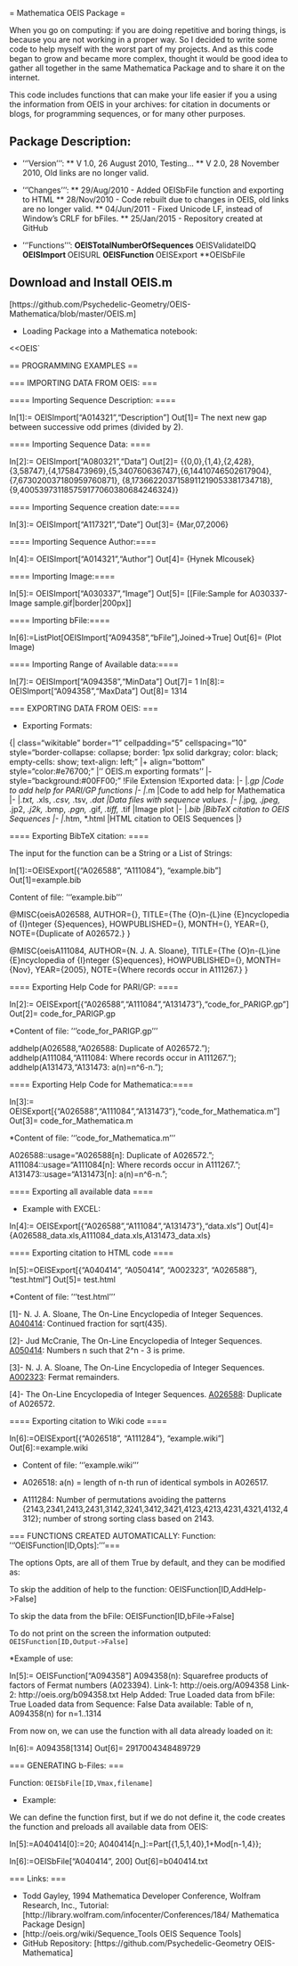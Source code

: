 = Mathematica OEIS Package =

When you go on computing: if you are doing repetitive and boring things, is
because you are not working in a proper way. So I decided to write some code to
help myself with the worst part of my projects. And as this code began to grow
and became more complex, thought it would be good idea to gather all together
in the same Mathematica Package and to share it on the internet.

This code includes functions that can make your life easier if you a using the
information from OEIS in your archives: for citation in documents or blogs,
for programming sequences, or for many other purposes.
 

## Package Description:

* '''Version''':
** V 1.0, 26 August 2010, Testing...
** V 2.0, 28 November 2010, Old links are no longer valid.


* '''Changes''':
** 29/Aug/2010 - Added OEISbFile function and exporting to HTML
** 28/Nov/2010 - Code rebuilt due to changes in OEIS, old links are no longer 
valid.
** 04/Jun/2011 - Fixed Unicode LF, instead of Window's CRLF for bFiles.
** 25/Jan/2015 - Repository created at GitHub

* '''Functions''':
**OEISTotalNumberOfSequences
**OEISValidateIDQ
**OEISImport
**OEISURL
**OEISFunction
**OEISExport
**OEISbFile

## Download and Install OEIS.m

[https://github.com/Psychedelic-Geometry/OEIS-Mathematica/blob/master/OEIS.m]

* Loading Package into a Mathematica notebook:

 <<OEIS`

== PROGRAMMING EXAMPLES ==


=== IMPORTING DATA FROM OEIS: ===


==== Importing Sequence Description: ====

 In[1]:= OEISImport["A014321","Description"]
 Out[1]= The next new gap between successive odd primes (divided by 2).

==== Importing Sequence Data: ====

  In[2]:= OEISImport["A080321","Data"]
 Out[2]= {{0,0},{1,4},{2,428},{3,58747},{4,1758473969},{5,340760636747},{6,14410746502617904},{7,673020037180959760871},
 {8,1736622037158911219053381734718},{9,400539731185759177060380684246324}}

==== Importing Sequence creation date:====

 In[3]:= OEISImport["A117321","Date"]
 Out[3]= {Mar,07,2006}

==== Importing Sequence Author:====

 In[4]:= OEISImport["A014321","Author"]
 Out[4]= {Hynek Mlcousek}

==== Importing Image:====

 In[5]:= OEISImport["A030337","Image"]
 Out[5]=
[[File:Sample for A030337-Image sample.gif|border|200px]]

==== Importing bFile:====

 In[6]:=ListPlot[OEISImport["A094358","bFile"],Joined->True]
 Out[6]= (Plot Image)

==== Importing Range of Available data:====

 In[7]:= OEISImport["A094358","MinData"]
 Out[7]= 1
 In[8]:= OEISImport["A094358","MaxData"]
 Out[8]= 1314


=== EXPORTING DATA FROM OEIS: ===

* Exporting Formats:

{| class="wikitable" border="1" cellpadding="5"  cellspacing="10" style="border-collapse: collapse; border: 1px solid darkgray; color: black; empty-cells: show; text-align: left;"
|+ align="bottom" style="color:#e76700;" |'' OEIS.m exporting formats''
|- style="background:#00FF00;" 
!File Extension
!Exported data:
|-
|*.gp
|Code to add help for PARI/GP functions
|-
|*.m
|Code to add help for Mathematica 
|-
|*.txt, *.xls, *.csv, *.tsv, *.dat
|Data files with sequence values.
|-
|*.jpg, *.jpeg, *.jp2, *.j2k, *.bmp, *.pgn, *.gif, *.tiff, *.tif
|Image plot
|-
|*.bib
|BibTeX citation to OEIS Sequences
|-
|*.htm, *.html
|HTML citation to OEIS Sequences
|}

==== Exporting BibTeX citation: ====

The input for the function can be a String or a List of Strings:

 In[1]:=OEISExport[{"A026588", "A111084"}, "example.bib"]
 Out[1]=example.bib
 
Content of file: '''example.bib'''

 @MISC{oeisA026588,
 AUTHOR={},
 TITLE={The {O}n-{L}ine {E}ncyclopedia of {I}nteger {S}equences},
 HOWPUBLISHED={\href{http://oeis.org/A026588}{A026588}},
 MONTH={},
 YEAR={},
 NOTE={Duplicate of A026572.}
 }
 
 @MISC{oeisA111084,
 AUTHOR={N. J. A. Sloane},
 TITLE={The {O}n-{L}ine {E}ncyclopedia of {I}nteger {S}equences},
 HOWPUBLISHED={\href{http://oeis.org/A111084}{A111084}},
 MONTH={Nov},
 YEAR={2005},
 NOTE={Where records occur in A111267.}
 }

==== Exporting Help Code for PARI/GP: ====

 In[2]:= OEISExport[{"A026588","A111084","A131473"},"code_for_PARIGP.gp"]
 Out[2]= code_for_PARIGP.gp

*Content of file: '''code_for_PARIGP.gp'''

 addhelp(A026588,"A026588: Duplicate of A026572.");
 addhelp(A111084,"A111084: Where records occur in A111267.");
 addhelp(A131473,"A131473: a(n)=n^6-n.");

==== Exporting Help Code for Mathematica:====

 In[3]:= OEISExport[{"A026588","A111084","A131473"},"code_for_Mathematica.m"]
 Out[3]= code_for_Mathematica.m

*Content of file: '''code_for_Mathematica.m'''

 A026588::usage="A026588[n]: Duplicate of A026572.";
 A111084::usage="A111084[n]: Where records occur in A111267.";
 A131473::usage="A131473[n]: a(n)=n^6-n.";

==== Exporting all available data ====

* Example with EXCEL:

 In[4]:= OEISExport[{"A026588","A111084","A131473"},"data.xls"]
 Out[4]= {A026588_data.xls,A111084_data.xls,A131473_data.xls}

==== Exporting citation to HTML code ====

 In[5]:=OEISExport[{"A040414", "A050414", "A002323", "A026588"}, "test.html"]
 Out[5]= test.html

*Content of file: '''test.html'''

 <a name="oeisA040414">[1]-</a> N. J. A. Sloane, The On-Line Encyclopedia of Integer Sequences. 
 <a href=http://oeis.org/A040414">A040414</a>: Continued fraction for sqrt(435).<br/>
 
 <a name="oeisA050414">[2]-</a> Jud McCranie, The On-Line Encyclopedia of Integer Sequences.
 <a href=http://oeis.org/A050414">A050414</a>: Numbers n such that 2^n - 3 is prime.<br/>
 
 <a name="oeisA002323">[3]-</a> N. J. A. Sloane, The On-Line Encyclopedia of Integer Sequences.
 <a href=http://oeis.org/A002323">A002323</a>: Fermat remainders.<br/>
 
 <a name="oeisA026588">[4]-</a> The On-Line Encyclopedia of Integer Sequences.
 <a href=http://oeis.org/A026588">A026588</a>:  Duplicate of A026572.<br/>


==== Exporting citation to Wiki code ====

 In[6]:=OEISExport[{"A026518", "A111284"}, "example.wiki"]
 Out[6]:=example.wiki

* Content of file: '''example.wiki'''

 * A026518: a(n) = length of n-th run of identical symbols in A026517.
 * A111284: Number of permutations avoiding the patterns {2143,2341,2413,2431,3142,3241,3412,3421,4123,4213,4231,4321,4132,4312};
 number of strong sorting class based on 2143.

===  FUNCTIONS CREATED AUTOMATICALLY:  Function: '''OEISFunction[ID,Opts]:'''===

The options Opts, are all of them True by default, and they can be modified as:

To skip the addition of help to the function:
 OEISFunction[ID,AddHelp->False]

To skip the data from the bFile:
 OEISFunction[ID,bFile->False]

To do not print on the screen the information outputed:
 `OEISFunction[ID,Output->False]`

*Example of use:

 In[5]:= OEISFunction["A094358"]
 A094358(n): Squarefree products of factors of Fermat numbers (A023394).
 Link-1: http://oeis.org/A094358
 Link-2: http://oeis.org/b094358.txt
 Help Added: True
 Loaded data from bFile: True
 Loaded data from Sequence: False
 Data available: Table of n, A094358(n) for n=1..1314

From now on, we can use the function with all data already loaded on it:

 In[6]:= A094358[1314] 
 Out[6]= 2917004348489729

===  GENERATING b-Files: ===

Function: `OEISbFile[ID,Vmax,filename]`


* Example:

We can define the function first, but if we do not define it, the code creates the function and preloads all available data from OEIS:

 In[5]:=A040414[0]:=20;
        A040414[n_]:=Part[{1,5,1,40},1+Mod[n-1,4}};
 
 In[6]:=OEISbFile["A040414", 200]
 Out[6]=b040414.txt

===  Links: ===

* Todd Gayley, 1994 Mathematica Developer Conference, Wolfram Research, Inc., Tutorial: [http://library.wolfram.com/infocenter/Conferences/184/ Mathematica Package Design]
* [http://oeis.org/wiki/Sequence_Tools OEIS Sequence Tools]
* GitHub Repository: [https://github.com/Psychedelic-Geometry OEIS-Mathematica]